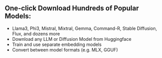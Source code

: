 ## One-click Download Hundreds of Popular Models:

- Llama3, Phi3, Mistral, Mixtral, Gemma, Command-R, Stable Diffusion, Flux, and dozens more
- Download any LLM or Diffusion Model from Huggingface
- Train and use separate embedding models
- Convert between model formats (e.g. MLX, GGUF)
